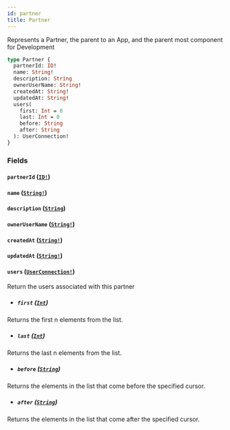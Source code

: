 ```yaml
---
id: partner
title: Partner
---
```


Represents a Partner, the parent to an App, and the parent most component for Development

```graphql
type Partner {
  partnerId: ID!
  name: String!
  description: String
  ownerUserName: String!
  createdAt: String!
  updatedAt: String!
  users(
    first: Int = 0
    last: Int = 0
    before: String
    after: String
  ): UserConnection!
}
```

### Fields

#### `partnerId` ([`ID!`](/developers/shared-apis/adminidentity-api/reference/scalars/id))

#### `name` ([`String!`](/developers/shared-apis/adminidentity-api/reference/scalars/string))

#### `description` ([`String`](/developers/shared-apis/adminidentity-api/reference/scalars/string))

#### `ownerUserName` ([`String!`](/developers/shared-apis/adminidentity-api/reference/scalars/string))

#### `createdAt` ([`String!`](/developers/shared-apis/adminidentity-api/reference/scalars/string))

#### `updatedAt` ([`String!`](/developers/shared-apis/adminidentity-api/reference/scalars/string))

#### `users` ([`UserConnection!`](/developers/shared-apis/adminidentity-api/reference/objects/user-connection))

Return the users associated with this partner

- ##### `first` ([`Int`](/developers/shared-apis/adminidentity-api/reference/scalars/int))

Returns the first n elements from the list.

- ##### `last` ([`Int`](/developers/shared-apis/adminidentity-api/reference/scalars/int))

Returns the last n elements from the list.

- ##### `before` ([`String`](/developers/shared-apis/adminidentity-api/reference/scalars/string))

Returns the elements in the list that come before the specified cursor.

- ##### `after` ([`String`](/developers/shared-apis/adminidentity-api/reference/scalars/string))

Returns the elements in the list that come after the specified cursor.
